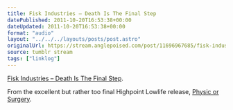 ```yaml
---
title: Fisk Industries – Death Is The Final Step
datePublished: 2011-10-20T16:53:38+00:00
dateUpdated: 2011-10-20T16:53:38+00:00
format: "audio"
layout: "../../../layouts/posts/post.astro"
originalUrl: https://stream.anglepoised.com/post/11696967685/fisk-industries-death-is-the-final-step-from
source: tumblr stream
tags: ["linklog"]
---
```


[Fisk Industries &#8211; Death Is The Final Step][1].

From the excellent but rather too final Highpoint Lowlife release, [Physic or Surgery][2].

[1]: http://soundcloud.com/fiskindustries/death-is-the-final-step-feat-gravediggaz
[2]: http://highpointlowlife.com/
